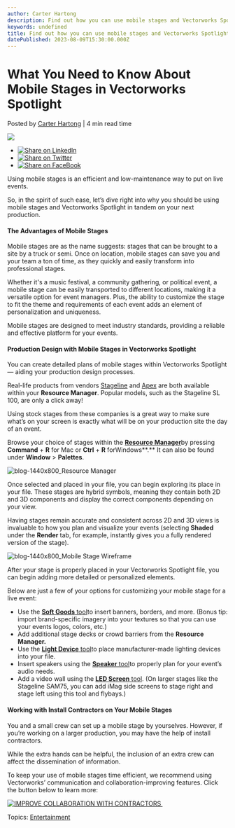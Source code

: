 ```yaml
---
author: Carter Hartong
description: Find out how you can use mobile stages and Vectorworks Spotlight for your next live event. 
keywords: undefined
title: Find out how you can use mobile stages and Vectorworks Spotlight for your next live event.  
datePublished: 2023-08-09T15:30:00.000Z
---
```

  

# What You Need to Know About Mobile Stages in Vectorworks Spotlight

 Posted by [Carter Hartong](https://blog.vectorworks.net/author/carter-hartong) | 4 min read time 

![](https://blog.vectorworks.net/hubfs/Blog%20Images/230727_ENT%20Mobile%20Stages/blog-1440x800_Mobile%20Stage%20Color.png) 

* [![Share on LinkedIn](https://2659751.fs1.hubspotusercontent-na1.net/hubfs/2659751/michaelDemo/share-LI.png)](http://www.linkedin.com/shareArticle?mini=true&url=https%3A%2F%2Fblog.vectorworks.net%2Fsave-time-money-using-mobile-stages)
* [![Share on Twitter](https://2659751.fs1.hubspotusercontent-na1.net/hubfs/2659751/michaelDemo/share-TW.png)](https://www.twitter.com/share?text=What%20You%20Need%20to%20Know%20About%20Mobile%20Stages%20in%20Vectorworks%20Spotlight&url=https%3A%2F%2Fblog.vectorworks.net%2Fsave-time-money-using-mobile-stages&via=PMGTweets)
* [![Share on FaceBook](https://2659751.fs1.hubspotusercontent-na1.net/hubfs/2659751/michaelDemo/share-FB.png)](https://www.facebook.com/sharer/sharer.php?u=https%3A%2F%2Fblog.vectorworks.net%2Fsave-time-money-using-mobile-stages)

Using mobile stages is an efficient and low-maintenance way to put on live events.

So, in the spirit of such ease, let’s dive right into why you should be using mobile stages and Vectorworks Spotlight in tandem on your next production.

#### The Advantages of Mobile Stages

Mobile stages are as the name suggests: stages that can be brought to a site by a truck or semi. Once on location, mobile stages can save you and your team a ton of time, as they quickly and easily transform into professional stages.

Whether it's a music festival, a community gathering, or political event, a mobile stage can be easily transported to different locations, making it a versatile option for event managers. Plus, the ability to customize the stage to fit the theme and requirements of each event adds an element of personalization and uniqueness.

Mobile stages are designed to meet industry standards, providing a reliable and effective platform for your events.

#### Production Design with Mobile Stages in Vectorworks Spotlight 

You can create detailed plans of mobile stages within Vectorworks Spotlight — aiding your production design processes.

Real-life products from vendors [Stageline](https://stageline.com/) and [Apex](https://apexstages.com/) are both available within your **Resource Manager**. Popular models, such as the Stageline SL 100, are only a click away!

Using stock stages from these companies is a great way to make sure what’s on your screen is exactly what will be on your production site the day of an event.

Browse your choice of stages within the [**Resource Manager**](https://app-help.vectorworks.net/2023/eng/VW2023%5FGuide/ResourceManager/Resource%20Manager.htm?rhhlterm=resource%20resources%20manager%20manage&rhsearch=resource%20manager)by pressing **Command** \+ **R** for Mac or **Ctrl** \+ **R** forWindows**.** It can also be found under **Window** \> **Palettes**.

![blog-1440x800_Resource Manager](https://blog.vectorworks.net/hs-fs/hubfs/Blog%20Images/230727_ENT%20Mobile%20Stages/blog-1440x800_Resource%20Manager.png?width=1440&height=800&name=blog-1440x800_Resource%20Manager.png)

Once selected and placed in your file, you can begin exploring its place in your file. These stages are hybrid symbols, meaning they contain both 2D and 3D components and display the correct components depending on your view.

Having stages remain accurate and consistent across 2D and 3D views is invaluable to how you plan and visualize your events (selecting **Shaded** under the **Render** tab, for example, instantly gives you a fully rendered version of the stage).

![blog-1440x800_Mobile Stage Wireframe](https://blog.vectorworks.net/hs-fs/hubfs/Blog%20Images/230727_ENT%20Mobile%20Stages/blog-1440x800_Mobile%20Stage%20Wireframe.png?width=1440&height=800&name=blog-1440x800_Mobile%20Stage%20Wireframe.png)

After your stage is properly placed in your Vectorworks Spotlight file, you can begin adding more detailed or personalized elements.

Below are just a few of your options for customizing your mobile stage for a live event:

* Use the [**Soft Goods** tool](https://app-help.vectorworks.net/2023/eng/VW2023%5FGuide/EventDesign1/Inserting%5Fsoft%5Fgoods.htm?rhsearch=soft%20goofs&rhhlterm=soft)to insert banners, borders, and more. (Bonus tip: import brand-specific imagery into your textures so that you can use your events logos, colors, etc.)
* Add additional stage decks or crowd barriers from the **Resource Manager.**
* Use the [**Light Device** tool](https://app-help.vectorworks.net/2023/eng/VW2023%5FGuide/LightingDesign1/Adding%5Flighting%5Fdevices.htm?rhhlterm=lighting%20light%20tool&rhsearch=light%20tool)to place manufacturer-made lighting devices into your file.
* Insert speakers using the [**Speaker** tool](https://app-help.vectorworks.net/2023/eng/VW2023%5FGuide/EventDesign2/Inserting%5Fspeakers.htm?rhhlterm=speakers%20speaker%20tool&rhsearch=speaker%20tool)to properly plan for your event’s audio needs.
* Add a video wall using the [**LED Screen** tool](https://app-help.vectorworks.net/2023/eng/VW2023%5FGuide/EventDesign2/Inserting%5Fan%5FLED%5Fscreen.htm?rhsearch=led%20screen&rhhlterm=led%20screen%20screens). (On larger stages like the Stageline SAM75, you can add iMag side screens to stage right and stage left using this tool and flybays.)

#### Working with Install Contractors on Your Mobile Stages

You and a small crew can set up a mobile stage by yourselves. However, if you’re working on a larger production, you may have the help of install contractors.

While the extra hands can be helpful, the inclusion of an extra crew can affect the dissemination of information.

To keep your use of mobile stages time efficient, we recommend using Vectorworks’ communication and collaboration-improving features. Click the button below to learn more:

[![IMPROVE COLLABORATION WITH CONTRACTORS ](https://no-cache.hubspot.com/cta/default/3018241/fee1d409-9da0-498e-8673-3e49e7a4d8ee.png)](https://cta-redirect.hubspot.com/cta/redirect/3018241/fee1d409-9da0-498e-8673-3e49e7a4d8ee) 

 Topics: [Entertainment](https://blog.vectorworks.net/topic/entertainment) 

  